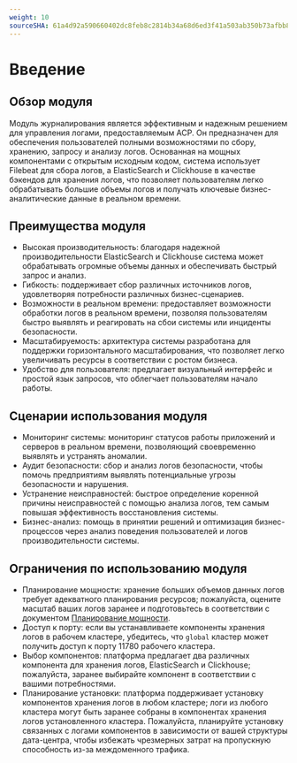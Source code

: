 ```yaml
---
weight: 10
sourceSHA: 61a4d92a590660402dc8feb8c2814b34a68d6ed3f41a503ab350b73afbb8c09d
---
```


# Введение

## Обзор модуля

Модуль журналирования является эффективным и надежным решением для управления логами, предоставляемым ACP. Он предназначен для обеспечения пользователей полными возможностями по сбору, хранению, запросу и анализу логов. Основанная на мощных компонентами с открытым исходным кодом, система использует Filebeat для сбора логов, а ElasticSearch и Clickhouse в качестве бэкендов для хранения логов, что позволяет пользователям легко обрабатывать большие объемы логов и получать ключевые бизнес-аналитические данные в реальном времени.

## Преимущества модуля

- Высокая производительность: благодаря надежной производительности ElasticSearch и Clickhouse система может обрабатывать огромные объемы данных и обеспечивать быстрый запрос и анализ.
- Гибкость: поддерживает сбор различных источников логов, удовлетворяя потребности различных бизнес-сценариев.
- Возможности в реальном времени: предоставляет возможности обработки логов в реальном времени, позволяя пользователям быстро выявлять и реагировать на сбои системы или инциденты безопасности.
- Масштабируемость: архитектура системы разработана для поддержки горизонтального масштабирования, что позволяет легко увеличивать ресурсы в соответствии с ростом бизнеса.
- Удобство для пользователя: предлагает визуальный интерфейс и простой язык запросов, что облегчает пользователям начало работы.

## Сценарии использования модуля

- Мониторинг системы: мониторинг статусов работы приложений и серверов в реальном времени, позволяющий своевременно выявлять и устранять аномалии.
- Аудит безопасности: сбор и анализ логов безопасности, чтобы помочь предприятиям выявлять потенциальные угрозы безопасности и нарушения.
- Устранение неисправностей: быстрое определение коренной причины неисправностей с помощью анализа логов, тем самым повышая эффективность восстановления системы.
- Бизнес-анализ: помощь в принятии решений и оптимизация бизнес-процессов через анализ поведения пользователей и логов производительности системы.

## Ограничения по использованию модуля

- Планирование мощности: хранение больших объемов данных логов требует адекватного планирования ресурсов; пожалуйста, оцените масштаб ваших логов заранее и подготовьтесь в соответствии с документом [Планирование мощности](./architecture/capacity_planning.mdx).
- Доступ к порту: если вы устанавливаете компоненты хранения логов в рабочем кластере, убедитесь, что `global` кластер может получить доступ к порту 11780 рабочего кластера.
- Выбор компонентов: платформа предлагает два различных компонента для хранения логов, ElasticSearch и Clickhouse; пожалуйста, заранее выбирайте компонент в соответствии с вашими потребностями.
- Планирование установки: платформа поддерживает установку компонентов хранения логов в любом кластере; логи из любого кластера могут быть заранее собраны в компонентах хранения логов установленного кластера. Пожалуйста, планируйте установку связанных с логами компонентов в зависимости от вашей структуры дата-центра, чтобы избежать чрезмерных затрат на пропускную способность из-за междоменного трафика.

